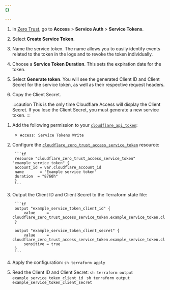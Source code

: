 ```yaml
---
{}

---
```



<Tabs syncKey="dashPlusAPI"> <TabItem label="Dashboard">

1. In [Zero Trust](https://one.dash.cloudflare.com), go to **Access** > **Service Auth** > **Service Tokens**.

2. Select **Create Service Token**.

3. Name the service token. The name allows you to easily identify events related to the token in the logs and to revoke the token individually.

4. Choose a **Service Token Duration**. This sets the expiration date for the token.

5. Select **Generate token**. You will see the generated Client ID and Client Secret for the service token, as well as their respective request headers.

6. Copy the Client Secret.

   :::caution
   This is the only time Cloudflare Access will display the Client Secret. If you lose the Client Secret, you must generate a new service token.
   :::

</TabItem> <TabItem label="Terraform">

1. Add the following permission to your [`cloudflare_api_token`](https://registry.terraform.io/providers/cloudflare/cloudflare/4.40.0/docs/resources/api_token):
	- `Access: Service Tokens Write`

2. Configure the [`cloudflare_zero_trust_access_service_token`](https://registry.terraform.io/providers/cloudflare/cloudflare/4.40.0/docs/resources/zero_trust_access_service_token) resource:

		```tf
		resource "cloudflare_zero_trust_access_service_token" "example_service_token" {
		account_id = var.cloudflare_account_id
		name       = "Example service token"
		duration  = "8760h"
		}
		```

3. Output the Client ID and Client Secret to the Terraform state file:

		```tf
		output "example_service_token_client_id" {
			value     = cloudflare_zero_trust_access_service_token.example_service_token.client_id
		}

		output "example_service_token_client_secret" {
			value     = cloudflare_zero_trust_access_service_token.example_service_token.client_secret
			sensitive = true
		}
		```
4. Apply the configuration:
		```sh
		terraform apply
		```

5. Read the Client ID and Client Secret:
		```sh
		terraform output example_service_token_client_id
		```
		```sh
		terraform output example_service_token_client_secret
		```

</TabItem> </Tabs>
